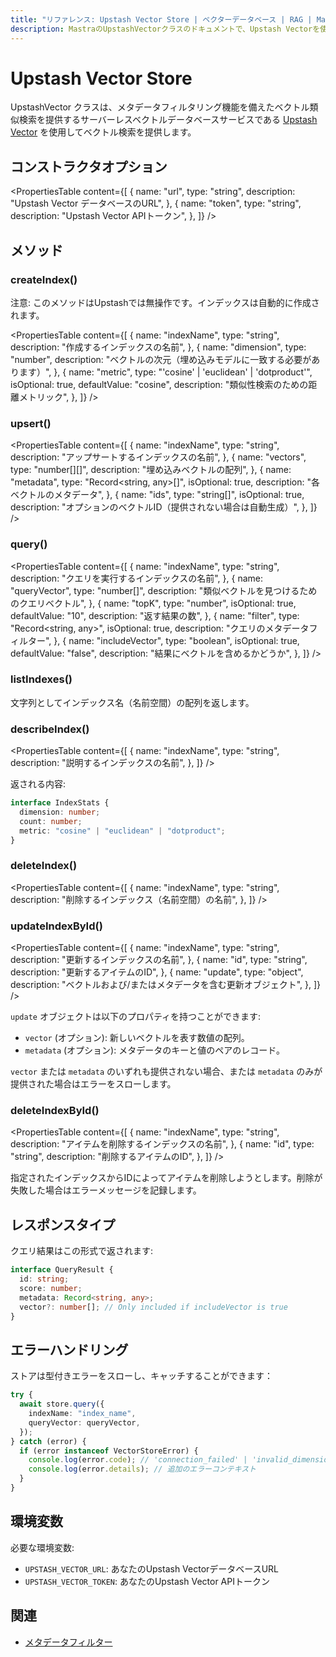 ```yaml
---
title: "リファレンス: Upstash Vector Store | ベクターデータベース | RAG | Mastra ドキュメント"
description: MastraのUpstashVectorクラスのドキュメントで、Upstash Vectorを使用したベクター検索を提供します。
---
```


# Upstash Vector Store

UpstashVector クラスは、メタデータフィルタリング機能を備えたベクトル類似検索を提供するサーバーレスベクトルデータベースサービスである [Upstash Vector](https://upstash.com/vector) を使用してベクトル検索を提供します。

## コンストラクタオプション

<PropertiesTable
  content={[
    {
      name: "url",
      type: "string",
      description: "Upstash Vector データベースのURL",
    },
    {
      name: "token",
      type: "string",
      description: "Upstash Vector APIトークン",
    },
  ]}
/>

## メソッド

### createIndex()

注意: このメソッドはUpstashでは無操作です。インデックスは自動的に作成されます。

<PropertiesTable
  content={[
    {
      name: "indexName",
      type: "string",
      description: "作成するインデックスの名前",
    },
    {
      name: "dimension",
      type: "number",
      description: "ベクトルの次元（埋め込みモデルに一致する必要があります）",
    },
    {
      name: "metric",
      type: "'cosine' | 'euclidean' | 'dotproduct'",
      isOptional: true,
      defaultValue: "cosine",
      description: "類似性検索のための距離メトリック",
    },
  ]}
/>

### upsert()

<PropertiesTable
  content={[
    {
      name: "indexName",
      type: "string",
      description: "アップサートするインデックスの名前",
    },
    {
      name: "vectors",
      type: "number[][]",
      description: "埋め込みベクトルの配列",
    },
    {
      name: "metadata",
      type: "Record<string, any>[]",
      isOptional: true,
      description: "各ベクトルのメタデータ",
    },
    {
      name: "ids",
      type: "string[]",
      isOptional: true,
      description: "オプションのベクトルID（提供されない場合は自動生成）",
    },
  ]}
/>

### query()

<PropertiesTable
  content={[
    {
      name: "indexName",
      type: "string",
      description: "クエリを実行するインデックスの名前",
    },
    {
      name: "queryVector",
      type: "number[]",
      description: "類似ベクトルを見つけるためのクエリベクトル",
    },
    {
      name: "topK",
      type: "number",
      isOptional: true,
      defaultValue: "10",
      description: "返す結果の数",
    },
    {
      name: "filter",
      type: "Record<string, any>",
      isOptional: true,
      description: "クエリのメタデータフィルター",
    },
    {
      name: "includeVector",
      type: "boolean",
      isOptional: true,
      defaultValue: "false",
      description: "結果にベクトルを含めるかどうか",
    },
  ]}
/>

### listIndexes()

文字列としてインデックス名（名前空間）の配列を返します。

### describeIndex()

<PropertiesTable
  content={[
    {
      name: "indexName",
      type: "string",
      description: "説明するインデックスの名前",
    },
  ]}
/>

返される内容:

```typescript copy
interface IndexStats {
  dimension: number;
  count: number;
  metric: "cosine" | "euclidean" | "dotproduct";
}
```

### deleteIndex()

<PropertiesTable
  content={[
    {
      name: "indexName",
      type: "string",
      description: "削除するインデックス（名前空間）の名前",
    },
  ]}
/>

### updateIndexById()

<PropertiesTable
  content={[
    {
      name: "indexName",
      type: "string",
      description: "更新するインデックスの名前",
    },
    {
      name: "id",
      type: "string",
      description: "更新するアイテムのID",
    },
    {
      name: "update",
      type: "object",
      description: "ベクトルおよび/またはメタデータを含む更新オブジェクト",
    },
  ]}
/>

`update` オブジェクトは以下のプロパティを持つことができます:

- `vector` (オプション): 新しいベクトルを表す数値の配列。
- `metadata` (オプション): メタデータのキーと値のペアのレコード。

`vector` または `metadata` のいずれも提供されない場合、または `metadata` のみが提供された場合はエラーをスローします。

### deleteIndexById()

<PropertiesTable
  content={[
    {
      name: "indexName",
      type: "string",
      description: "アイテムを削除するインデックスの名前",
    },
    {
      name: "id",
      type: "string",
      description: "削除するアイテムのID",
    },
  ]}
/>

指定されたインデックスからIDによってアイテムを削除しようとします。削除が失敗した場合はエラーメッセージを記録します。

## レスポンスタイプ

クエリ結果はこの形式で返されます:

```typescript copy
interface QueryResult {
  id: string;
  score: number;
  metadata: Record<string, any>;
  vector?: number[]; // Only included if includeVector is true
}
```

## エラーハンドリング

ストアは型付きエラーをスローし、キャッチすることができます：

```typescript copy
try {
  await store.query({
    indexName: "index_name",
    queryVector: queryVector,
  });
} catch (error) {
  if (error instanceof VectorStoreError) {
    console.log(error.code); // 'connection_failed' | 'invalid_dimension' | etc
    console.log(error.details); // 追加のエラーコンテキスト
  }
}
```

## 環境変数

必要な環境変数:

- `UPSTASH_VECTOR_URL`: あなたのUpstash VectorデータベースURL
- `UPSTASH_VECTOR_TOKEN`: あなたのUpstash Vector APIトークン

## 関連

- [メタデータフィルター](./metadata-filters)
